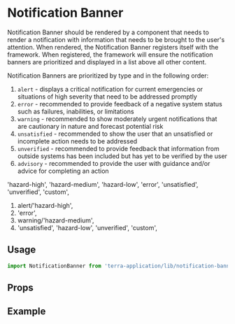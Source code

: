 
# Notification Banner

Notification Banner should be rendered by a component that needs to render a notification with information that needs to be brought to the user's attention. When rendered, the Notification Banner registers itself with the framework. When registered, the framework will ensure the notification banners are prioritized and displayed in a list above all other content.

Notification Banners are prioritized by type and in the following order:
1. `alert` - displays a critical notification for current emergencies or situations of high severity that need to be addressed promptly
2. `error` - recommended to provide feedback of a negative system status such as failures, inabilities, or limitations
3. `warning` - recommended to show moderately urgent notifications that are cautionary in nature and forecast potential risk
4. `unsatisfied` - recommended to show the user that an unsatisfied or incomplete action needs to be addressed
5. `unverified` - recommended to provide feedback that information from outside systems has been included but has yet to be verified by the user
6. `advisory` - recommended to provide the user with guidance and/or advice for completing an action

  'hazard-high',
  'hazard-medium',
  'hazard-low',
  'error',
  'unsatisfied',
  'unverified',
  'custom',

1. alert/'hazard-high',
2. 'error',
3. warning/'hazard-medium',
4.    'unsatisfied',
    'hazard-low',
    'unverified',
    'custom',

## Usage

```jsx
import NotificationBanner from 'terra-application/lib/notification-banner';
```

## Props

<PropsTable />

## Example

<NotificationBannerExample />

